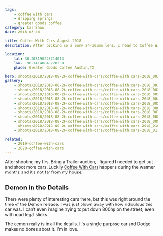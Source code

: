 ```yaml
---
tags:
    - coffee with cars
    - dripping springs
    - greater goods coffee
category: Car Show
date: 2018-08-26

title: Coffee With Cars August 2018
description: After picking up a Sony 24-105mm lens, I head to Coffee With Cars.

location:
    lat: 30.208190225714013
    lon: -98.14140845278358
    place: Greater Goods Coffee Austin,TX

hero: shoots/2018/2018-08-26-coffee-with-cars/coffee-with-cars-2018_003
gallery:
    - shoots/2018/2018-08-26-coffee-with-cars/coffee-with-cars-2018_001
    - shoots/2018/2018-08-26-coffee-with-cars/coffee-with-cars-2018_002
    - shoots/2018/2018-08-26-coffee-with-cars/coffee-with-cars-2018_003
    - shoots/2018/2018-08-26-coffee-with-cars/coffee-with-cars-2018_004
    - shoots/2018/2018-08-26-coffee-with-cars/coffee-with-cars-2018_005
    - shoots/2018/2018-08-26-coffee-with-cars/coffee-with-cars-2018_006
    - shoots/2018/2018-08-26-coffee-with-cars/coffee-with-cars-2018_007
    - shoots/2018/2018-08-26-coffee-with-cars/coffee-with-cars-2018_008
    - shoots/2018/2018-08-26-coffee-with-cars/coffee-with-cars-2018_009
    - shoots/2018/2018-08-26-coffee-with-cars/coffee-with-cars-2018_010
    - shoots/2018/2018-08-26-coffee-with-cars/coffee-with-cars-2018_011

related:
    - 2019-coffee-with-cars
    - 2020-coffee-with-cars
---
```



After shooting my first Bring a Trailer auction, I figured I needed to get out and shoot more cars. Luckily [Coffee With Cars](https://www.facebook.com/CoffeeWithCars/) happens during the warmer months and it's not far from my house.

## Demon in the Details

There were plenty of interesting cars there, but this was right around the time of the Demon release. I was just blown away with how ridiculous this car was. I can't even imagine trying to put down 800hp on the street, even with road legal slicks.

The demon really is in all the details. It's a single purpose car and Dodge makes no bones about it. I'm in love.

<Maps
    lat={frontmatter.location.lat}
    lon={frontmatter.location.lon}
    place={frontmatter.location.place}
/>
